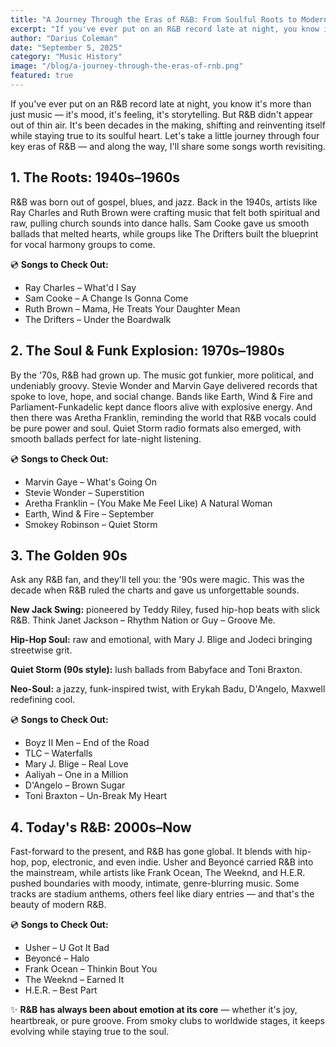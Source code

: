 ```yaml
---
title: "A Journey Through the Eras of R&B: From Soulful Roots to Modern Evolution"
excerpt: "If you've ever put on an R&B record late at night, you know it's more than just music — it's mood, it's feeling, it's storytelling. Let's take a little journey through four key eras of R&B — and along the way, I'll share some songs worth revisiting."
author: "Darius Coleman"
date: "September 5, 2025"
category: "Music History"
image: "/blog/a-journey-through-the-eras-of-rnb.png"
featured: true
---
```


If you've ever put on an R&B record late at night, you know it's more than just music — it's mood, it's feeling, it's storytelling. But R&B didn't appear out of thin air. It's been decades in the making, shifting and reinventing itself while staying true to its soulful heart. Let's take a little journey through four key eras of R&B — and along the way, I'll share some songs worth revisiting.

## 1. The Roots: 1940s–1960s

R&B was born out of gospel, blues, and jazz. Back in the 1940s, artists like Ray Charles and Ruth Brown were crafting music that felt both spiritual and raw, pulling church sounds into dance halls. Sam Cooke gave us smooth ballads that melted hearts, while groups like The Drifters built the blueprint for vocal harmony groups to come.

💿 **Songs to Check Out:**

- Ray Charles – What'd I Say
- Sam Cooke – A Change Is Gonna Come
- Ruth Brown – Mama, He Treats Your Daughter Mean
- The Drifters – Under the Boardwalk

## 2. The Soul & Funk Explosion: 1970s–1980s

By the '70s, R&B had grown up. The music got funkier, more political, and undeniably groovy. Stevie Wonder and Marvin Gaye delivered records that spoke to love, hope, and social change. Bands like Earth, Wind & Fire and Parliament-Funkadelic kept dance floors alive with explosive energy. And then there was Aretha Franklin, reminding the world that R&B vocals could be pure power and soul. Quiet Storm radio formats also emerged, with smooth ballads perfect for late-night listening.

💿 **Songs to Check Out:**

- Marvin Gaye – What's Going On
- Stevie Wonder – Superstition
- Aretha Franklin – (You Make Me Feel Like) A Natural Woman
- Earth, Wind & Fire – September
- Smokey Robinson – Quiet Storm

## 3. The Golden 90s

Ask any R&B fan, and they'll tell you: the '90s were magic. This was the decade when R&B ruled the charts and gave us unforgettable sounds.

**New Jack Swing:** pioneered by Teddy Riley, fused hip-hop beats with slick R&B. Think Janet Jackson – Rhythm Nation or Guy – Groove Me.

**Hip-Hop Soul:** raw and emotional, with Mary J. Blige and Jodeci bringing streetwise grit.

**Quiet Storm (90s style):** lush ballads from Babyface and Toni Braxton.

**Neo-Soul:** a jazzy, funk-inspired twist, with Erykah Badu, D'Angelo, Maxwell redefining cool.

💿 **Songs to Check Out:**

- Boyz II Men – End of the Road
- TLC – Waterfalls
- Mary J. Blige – Real Love
- Aaliyah – One in a Million
- D'Angelo – Brown Sugar
- Toni Braxton – Un-Break My Heart

## 4. Today's R&B: 2000s–Now

Fast-forward to the present, and R&B has gone global. It blends with hip-hop, pop, electronic, and even indie. Usher and Beyoncé carried R&B into the mainstream, while artists like Frank Ocean, The Weeknd, and H.E.R. pushed boundaries with moody, intimate, genre-blurring music. Some tracks are stadium anthems, others feel like diary entries — and that's the beauty of modern R&B.

💿 **Songs to Check Out:**

- Usher – U Got It Bad
- Beyoncé – Halo
- Frank Ocean – Thinkin Bout You
- The Weeknd – Earned It
- H.E.R. – Best Part

✨ **R&B has always been about emotion at its core** — whether it's joy, heartbreak, or pure groove. From smoky clubs to worldwide stages, it keeps evolving while staying true to the soul.
